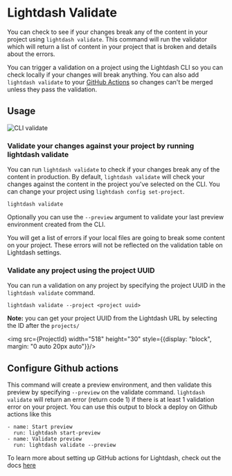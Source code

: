 
# Lightdash Validate

You can check to see if your changes break any of the content in your project using `lightdash validate`. This command will run the validator which will return a list of content in your project that is broken and details about the errors. 

You can trigger a validation on a project using the Lightdash CLI so you can check locally if your changes will break anything. You can also add `lightdash validate` to your [GitHub Actions](#configure-github-actions) so changes can't be merged unless they pass the validation. 

## Usage 

![CLI validate](./assets/cli-validate.png)

### Validate your changes against your project by running lightdash validate

You can run `lightdash validate` to check if your changes break any of the content in production. 
By default, `lightdash validate` will check your changes against the content in the project you've selected on the CLI.
You can change your project using `lightdash config set-project`.

```
lightdash validate 
```

Optionally you can use the `--preview` argument to validate your last preview environment created from the CLI. 

You will get a list of errors if your local files are going to break some content on your project.
These errors will not be reflected on the validation table on Lightdash settings.

### Validate any project using the project UUID

You can run a validation on any project by specifying the project UUID in the `lightdash validate` command.

```
lightdash validate --project <project uuid> 
``` 

**Note:** you can get your project UUID from the Lightdash URL by selecting the ID after the `projects/`

<img src={ProjectId} width="518" height="30" style={{display: "block", margin: "0 auto 20px auto"}}/>


## Configure Github actions  

This command will create a preview environment, and then validate this preview by specifying `--preview` on the validate command. 
`lightdash validate` will return an error (return code 1) if there is at least 1 validation error on your project. 
You can use this output to block a deploy on Github actions like this 

```
- name: Start preview 
  run: lightdash start-preview 
- name: Validate preview
  run: lightdash validate --preview
```

To learn more about setting up GitHub actions for Lightdash, check out the docs [here](/snippets/automatically-deploy-your-changes-using-github-action)